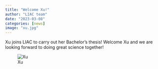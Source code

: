 ```yaml
---
title: "Welcome Xu!"
author: "LIAC team"
date: "2023-03-08"
categories: [news]
image: "xu.jpg"
---
```


Xu joins LIAC to carry out her Bachelor's thesis! Welcome Xu and we are looking forward to doing great science together!

![Xu](xu.jpg)